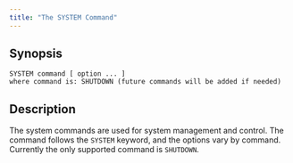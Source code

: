 ```yaml
---
title: "The SYSTEM Command"
---
```


## Synopsis

```
SYSTEM command [ option ... ]
where command is: SHUTDOWN (future commands will be added if needed)
```

## Description

The system commands are used for system management and control. The command follows the `SYSTEM` keyword, and the options vary by command. Currently the only supported command is `SHUTDOWN`.